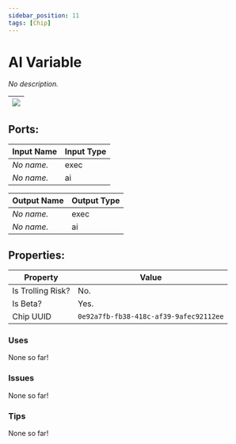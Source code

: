```yaml
---
sidebar_position: 11
tags: [Chip]
---
```


# AI Variable


*No description.*

| ![](https://images-ext-2.discordapp.net/external/MPmIaQzlEPmgGWlgi-WxBBXt0Bjv_zWPkg1y1f_sy3s/https/www.recroomcircuits.com/image/circuit/absolute-value?width=206&height=108) |
|-----|

## Ports:

| Input Name | Input Type |
|-----------|-----------|
| *No name.* | exec |
| *No name.* | ai |

| Output Name | Output Type |
|-----------|-----------|
| *No name.* | exec |
| *No name.* | ai |

## Properties:

| Property  | Value |
|-------------------|-----------|
| Is Trolling Risk? | No. |
| Is Beta? | Yes. |
| Chip UUID | `0e92a7fb-fb38-418c-af39-9afec92112ee` |

### Uses
None so far!

### Issues
None so far!

### Tips
None so far!
